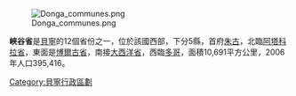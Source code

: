 {{unreferenced|time=2018-07-31T03:03:28+00:00}}
{{NoteTA
| G1= 地名
}}

{{Infobox Settlement
|name                   = 峽谷省
|settlement_type        =[[貝寧行政區劃|省]]<!--For Town or Village (Leave blank for the default City)-->
|official_name          = 
|other_name             = 
|native_name            = 
|nickname               = 
|motto                  = 
|image_skyline          = 
|imagesize              = 300px
|image_caption          = 
|image_flag             = 
|flag_size              = 
|image_seal             = 
|seal_size              = 
|image_shield           = 
|shield_size            =
|image_blank_emblem              =
|blank_emblem_size          =
|image_map              = Benin - Donga.svg
|mapsize                = 150px
|map_caption            = 峽谷省位置
|image_map1             = 
|mapsize1               = 
|map_caption1           = 
|pushpin_map            = 
|pushpin_label_position = 
|subdivision_type       = 國家
|subdivision_name       = {{BEN}}
|subdivision_type1      =
|subdivision_name1      = 
|subdivision_type2      =
|subdivision_name2      = 
|seat_type              = 首府
|seat                   =[[朱古|朱古]]
|government_type        =
|leader_title           = 
|leader_name            = 
|leader_title1          =  <!-- for places with, say, both a mayor and a city manager -->
|leader_name1           =
|established_title      =  
|established_date       = 
|area_magnitude         = 
|unit_pref              =Imperial<!--Enter: Imperial, if Imperial (metric) is desired-->
|area_footnotes         = 
|area_total_km2             =10691
|area_land_km2              = 
|area_water_km2             = 
|area_total_sq_mi        = 
|area_land_sq_mi         = 
|area_water_sq_mi        = 
|area_water_percent     = 
|area_urban_km2             = 
|area_urban_sq_mi        = 
|area_metro_km2             = 
|area_metro_sq_mi        = 
|population_as_of       = 2006
|population_footnotes   = 
|population_note        = 
|population_total       = 395,416 
|population_density_km2 = 27 
|population_density_sq_mi = 
|population_metro       =
|population_density_metro_km2 =
|population_density_metro_sq_mi =
|population_urban       = 
|population_density_urban_km2 =
|population_density_urban_mi2 =
|timezone               = [[西非時間|西非時間]]
|utc_offset             = +1
|timezone_DST           = 
|utc_offset_DST         = 
|latd=|latm=|lats=|latNS=N
|longd=|longm=|longs= |longEW=E
|elevation_footnotes    =  <!--for references: use <ref> </ref> tags-->
|elevation_m              = 
|elevation_ft           = 
|postal_code_type       =  <!-- enter ZIP code, Postcode, Post code, Postal code... -->
|postal_code            =
|area_code              = 
|website                = 
|footnotes              = 
}}

[[Image:Donga_communes.png|thumb]]

'''峽谷省'''是[[貝寧|貝寧]]的12個省份之一，位於該國西部，下分5縣，首府[[朱古|朱古]]，北臨[[阿塔科拉省|阿塔科拉省]]，東面是[[博爾古省|博爾古省]]，南接[[大西洋省_(貝寧)|大西洋省]]，西臨[[多哥|多哥]]，面積10,691平方公里，2006年人口395,416。

{{Benin}}

{{coord|9|42|N|1|40|E|source:euwiki_region:BJ_type:adm1st|display=title}}

[[Category:貝寧行政區劃|Category:貝寧行政區劃]]